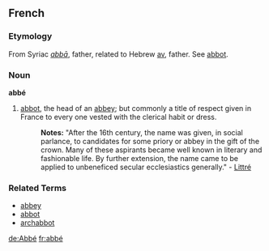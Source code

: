 ==French==
===Etymology===
From Syriac ''[[abbā]]'', father, related to Hebrew [[av]], father.  See [[abbot]].
===Noun===
'''abbé'''
#[[abbot]], the head of an [[abbey]]; but commonly a title of respect given in France to every one vested with the clerical habit or dress.
#:'''Notes:''' "After the 16th century, the name was given, in social parlance, to candidates for some priory or abbey in the gift of the crown. Many of these aspirants became well known in literary and fashionable life. By further extension, the name came to be applied to unbeneficed secular ecclesiastics generally." - [[Littré]]

===Related Terms===
*[[abbey]]
*[[abbot]]
*[[archabbot]]

[[de:Abbé]]
[[fr:abbé]]